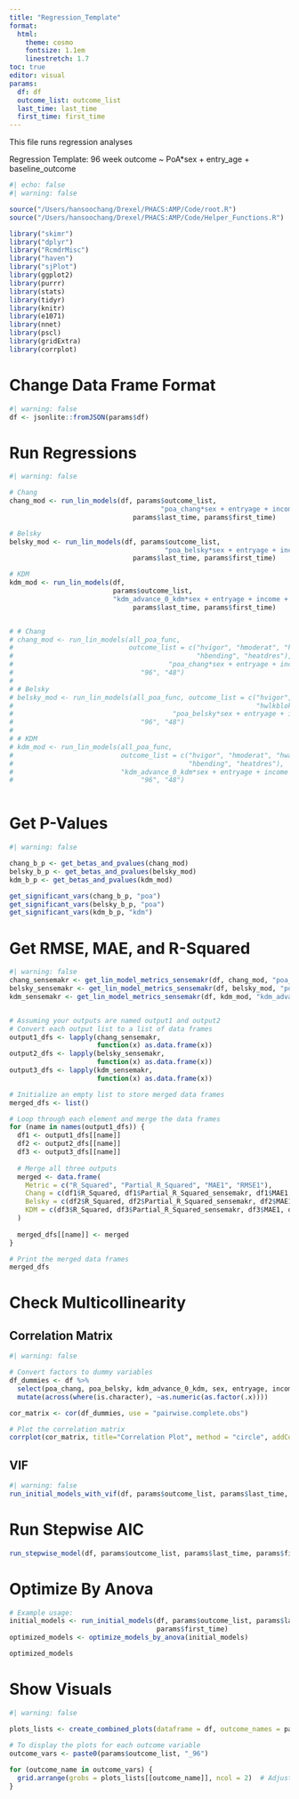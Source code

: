 ```yaml
---
title: "Regression_Template"
format:
  html: 
    theme: cosmo
    fontsize: 1.1em
    linestretch: 1.7
toc: true
editor: visual
params:
  df: df
  outcome_list: outcome_list
  last_time: last_time
  first_time: first_time
---
```


This file runs regression analyses

Regression Template: 96 week outcome \~ PoA\*sex + entry_age + baseline_outcome

```r
#| echo: false
#| warning: false

source("/Users/hansoochang/Drexel/PHACS:AMP/Code/root.R")
source("/Users/hansoochang/Drexel/PHACS:AMP/Code/Helper_Functions.R")

library("skimr")
library("dplyr")
library("RcmdrMisc")
library("haven")
library("sjPlot")
library(ggplot2)
library(purrr)
library(stats)
library(tidyr)
library(knitr)
library(e1071)
library(nnet)
library(pscl)
library(gridExtra)
library(corrplot)

```

# Change Data Frame Format

```r
#| warning: false
df <- jsonlite::fromJSON(params$df)

```

# Run Regressions

```r
#| warning: false

# Chang
chang_mod <- run_lin_models(df, params$outcome_list, 
                                      "poa_chang*sex + entryage + income + prace", 
                               params$last_time, params$first_time)

# Belsky
belsky_mod <- run_lin_models(df, params$outcome_list, 
                                       "poa_belsky*sex + entryage + income + prace", 
                               params$last_time, params$first_time)

# KDM 
kdm_mod <- run_lin_models(df, 
                          params$outcome_list,
                          "kdm_advance_0_kdm*sex + entryage + income + prace", 
                               params$last_time, params$first_time)


# # Chang
# chang_mod <- run_lin_models(all_poa_func,
#                             outcome_list = c("hvigor", "hmoderat", "hwalkup", "hwlkblok",
#                                              "hbending", "heatdres"),
#                                       "poa_chang*sex + entryage + income + prace",
#                                "96", "48")
# 
# # Belsky
# belsky_mod <- run_lin_models(all_poa_func, outcome_list = c("hvigor", "hmoderat", "hwalkup",
#                                                             "hwlkblok", "hbending", "heatdres"),
#                                        "poa_belsky*sex + entryage + income + prace",
#                                "96", "48")
# 
# # KDM
# kdm_mod <- run_lin_models(all_poa_func,
#                           outcome_list = c("hvigor", "hmoderat", "hwalkup", "hwlkblok",
#                                            "hbending", "heatdres"),
#                           "kdm_advance_0_kdm*sex + entryage + income + prace",
#                                "96", "48")



```

# Get P-Values

```r
#| warning: false

chang_b_p <- get_betas_and_pvalues(chang_mod)
belsky_b_p <- get_betas_and_pvalues(belsky_mod)
kdm_b_p <- get_betas_and_pvalues(kdm_mod)

get_significant_vars(chang_b_p, "poa")
get_significant_vars(belsky_b_p, "poa")
get_significant_vars(kdm_b_p, "kdm")


```

# Get RMSE, MAE, and R-Squared

```r
#| warning: false
chang_sensemakr <- get_lin_model_metrics_sensemakr(df, chang_mod, "poa_chang")
belsky_sensemakr <- get_lin_model_metrics_sensemakr(df, belsky_mod, "poa_belsky")
kdm_sensemakr <- get_lin_model_metrics_sensemakr(df, kdm_mod, "kdm_advance_0_kdm")


# Assuming your outputs are named output1 and output2
# Convert each output list to a list of data frames
output1_dfs <- lapply(chang_sensemakr,
                      function(x) as.data.frame(x))
output2_dfs <- lapply(belsky_sensemakr,
                      function(x) as.data.frame(x))
output3_dfs <- lapply(kdm_sensemakr,
                      function(x) as.data.frame(x))

# Initialize an empty list to store merged data frames
merged_dfs <- list()

# Loop through each element and merge the data frames
for (name in names(output1_dfs)) {
  df1 <- output1_dfs[[name]]
  df2 <- output2_dfs[[name]]
  df3 <- output3_dfs[[name]]
  
  # Merge all three outputs
  merged <- data.frame(
    Metric = c("R_Squared", "Partial_R_Squared", "MAE1", "RMSE1"),
    Chang = c(df1$R_Squared, df1$Partial_R_Squared_sensemakr, df1$MAE1, df1$RMSE1),
    Belsky = c(df2$R_Squared, df2$Partial_R_Squared_sensemakr, df2$MAE1, df2$RMSE1),
    KDM = c(df3$R_Squared, df3$Partial_R_Squared_sensemakr, df3$MAE1, df3$RMSE1)
  )
  
  merged_dfs[[name]] <- merged
}

# Print the merged data frames
merged_dfs


```

# Check Multicollinearity

## Correlation Matrix

```r
#| warning: false

# Convert factors to dummy variables
df_dummies <- df %>%
  select(poa_chang, poa_belsky, kdm_advance_0_kdm, sex, entryage, income, prace) %>%
  mutate(across(where(is.character), ~as.numeric(as.factor(.x))))

cor_matrix <- cor(df_dummies, use = "pairwise.complete.obs")

# Plot the correlation matrix
corrplot(cor_matrix, title="Correlation Plot", method = "circle", addCoef.col = "black")

```

## VIF

```r
#| warning: false
run_initial_models_with_vif(df, params$outcome_list, params$last_time, params$first_time)

```

# Run Stepwise AIC

```r
run_stepwise_model(df, params$outcome_list, params$last_time, params$first_time)


```

# Optimize By Anova

```r
# Example usage:
initial_models <- run_initial_models(df, params$outcome_list, params$last_time,
                                     params$first_time)
optimized_models <- optimize_models_by_anova(initial_models)

optimized_models


```

# Show Visuals

```r
#| warning: false

plots_lists <- create_combined_plots(dataframe = df, outcome_names = params$outcome_list)

# To display the plots for each outcome variable
outcome_vars <- paste0(params$outcome_list, "_96")
  
for (outcome_name in outcome_vars) {
  grid.arrange(grobs = plots_lists[[outcome_name]], ncol = 2)  # Adjust the number of columns as needed
}


```
